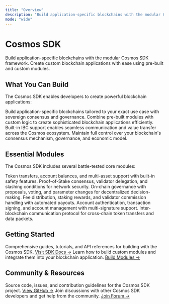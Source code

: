 ```yaml
---
title: "Overview"
description: "Build application-specific blockchains with the modular Cosmos SDK framework."
mode: "wide"
---
```


# Cosmos SDK

Build application-specific blockchains with the modular Cosmos SDK framework. Create custom blockchain applications with ease using pre-built and custom modules.

## What You Can Build

The Cosmos SDK enables developers to create powerful blockchain applications:

<CardGroup cols={2}>
  <Card title="Custom Blockchains" icon="server">
    Build application-specific blockchains tailored to your exact use case with sovereign consensus and governance.
  </Card>
  <Card title="Modular Applications" icon="puzzle-piece">
    Combine pre-built modules with custom logic to create sophisticated blockchain applications efficiently.
  </Card>
  <Card title="Interoperable Chains" icon="link">
    Built-in IBC support enables seamless communication and value transfer across the Cosmos ecosystem.
  </Card>
  <Card title="Sovereign Networks" icon="crown">
    Maintain full control over your blockchain's consensus mechanism, governance, and economic model.
  </Card>
</CardGroup>

## Essential Modules

The Cosmos SDK includes several battle-tested core modules:

<CardGroup cols={3}>
  <Card title="x/bank" icon="dollar-sign">
    Token transfers, account balances, and multi-asset support with built-in safety features.
  </Card>
  <Card title="x/staking" icon="lock">
    Proof-of-Stake consensus, validator delegation, and slashing conditions for network security.
  </Card>
  <Card title="x/gov" icon="vote">
    On-chain governance with proposals, voting, and parameter changes for decentralized decision-making.
  </Card>
  <Card title="x/distribution" icon="gift">
    Fee distribution, staking rewards, and validator commission handling with automated payouts.
  </Card>
  <Card title="x/auth" icon="key">
    Account authentication, transaction signing, and account management with multi-signature support.
  </Card>
  <Card title="x/ibc" icon="bridge">
    Inter-blockchain communication protocol for cross-chain token transfers and data packets.
  </Card>
</CardGroup>

## Getting Started

<CardGroup cols={2}>
  <Card title="Official Documentation" icon="book">
    Comprehensive guides, tutorials, and API references for building with the Cosmos SDK.
    <a href="https://docs.cosmos.network/">Visit SDK Docs →</a>
  </Card>
  <Card title="Module Development" icon="wrench">
    Learn how to build custom modules and integrate them into your blockchain application.
    <a href="https://docs.cosmos.network/main/building-modules/intro">Build Modules →</a>
  </Card>
</CardGroup>

## Community & Resources

<CardGroup cols={2}>
  <Card title="GitHub Repository" icon="github">
    Source code, issues, and contribution guidelines for the Cosmos SDK project.
    <a href="https://github.com/cosmos/cosmos-sdk">View GitHub →</a>
  </Card>
  <Card title="Developer Forum" icon="message-circle">
    Join discussions with other Cosmos SDK developers and get help from the community.
    <a href="https://forum.cosmos.network/">Join Forum →</a>
  </Card>
</CardGroup>